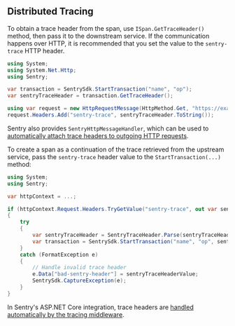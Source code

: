 ## Distributed Tracing

To obtain a trace header from the span, use `ISpan.GetTraceHeader()` method, then pass it to the downstream service. If the communication happens over HTTP, it is recommended that you set the value to the `sentry-trace` HTTP header.

```csharp
using System;
using System.Net.Http;
using Sentry;

var transaction = SentrySdk.StartTransaction("name", "op");
var sentryTraceHeader = transaction.GetTraceHeader();

using var request = new HttpRequestMessage(HttpMethod.Get, "https://example.com");
request.Headers.Add("sentry-trace", sentryTraceHeader.ToString());
```

<Note>

Sentry also provides `SentryHttpMessageHandler`, which can be used to [automatically attach trace headers to outgoing HTTP requests](/platforms/dotnet/performance/included-instrumentation/).

</Note>

To create a span as a continuation of the trace retrieved from the upstream service, pass the `sentry-trace` header value to the `StartTransaction(...)` method:

```csharp
using System;
using Sentry;

var httpContext = ...;

if (httpContext.Request.Headers.TryGetValue("sentry-trace", out var sentryTraceHeaderValue))
{
    try
    {
        var sentryTraceHeader = SentryTraceHeader.Parse(sentryTraceHeaderValue);
        var transaction = SentrySdk.StartTransaction("name", "op", sentryTraceHeader);
    }
    catch (FormatException e)
    {
        // Handle invalid trace header
        e.Data["bad-sentry-header"] = sentryTraceHeaderValue;
        SentrySdk.CaptureException(e);
    }
}
```

<Note>

In Sentry's ASP.NET Core integration, trace headers are [handled automatically by the tracing middleware](/platforms/dotnet/performance/included-instrumentation/).

</Note>
